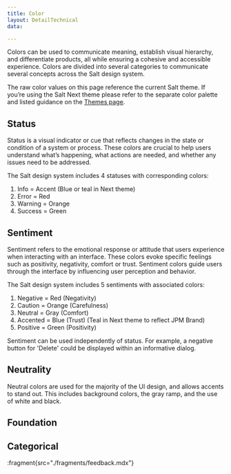 ```yaml
---
title: Color
layout: DetailTechnical
data:

---
```


Colors can be used to communicate meaning, establish visual hierarchy, and differentiate products, all while ensuring a cohesive and accessible experience. Colors are divided into several categories to communicate several concepts across the Salt design system.

The raw color values on this page reference the current Salt theme. If you’re using the Salt Next theme please refer to the separate color palette and listed guidance on the [Themes page](/salt/theming/index). 

## Status

Status is a visual indicator or cue that reflects changes in the state or condition of a system or process. These colors are crucial to help users understand what’s happening, what actions are needed, and whether any issues need to be addressed. 

The Salt design system includes 4 statuses with corresponding colors:

1. Info = Accent (Blue or teal in Next theme) 
1. Error = Red
1. Warning = Orange
1. Success = Green

## Sentiment

Sentiment refers to the emotional response or attitude that users experience when interacting with an interface. These colors evoke specific feelings such as positivity, negativity, comfort or trust. Sentiment colors guide users through the interface by influencing user perception and behavior.

The Salt design system includes 5 sentiments with associated colors:

1. Negative = Red (Negativity)
1. Caution = Orange (Carefulness)
1. Neutral = Gray (Comfort)
1. Accented = Blue (Trust) (Teal in Next theme to reflect JPM Brand)
1. Positive = Green (Positivity)

Sentiment can be used independently of status. For example, a negative button for 'Delete' could be displayed within an informative dialog.

## Neutrality 

Neutral colors are used for the majority of the UI design, and allows accents to stand out. This includes background colors, the gray ramp, and the use of white and black.

## Foundation

<FoundationColorView group="foundation" />

## Categorical

<FoundationColorView group="categorical" />

:fragment{src="./fragments/feedback.mdx"}
